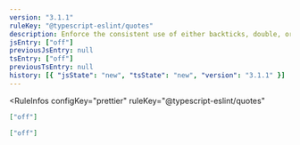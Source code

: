 ```yaml
---
version: "3.1.1"
ruleKey: "@typescript-eslint/quotes"
description: Enforce the consistent use of either backticks, double, or single quotes
jsEntry: ["off"]
previousJsEntry: null
tsEntry: ["off"]
previousTsEntry: null
history: [{ "jsState": "new", "tsState": "new", "version": "3.1.1" }]
---
```


<RuleInfos 
  configKey="prettier" 
  ruleKey="@typescript-eslint/quotes" 
>

```json
["off"]
```

```json
["off"]
```

</RuleInfos>

